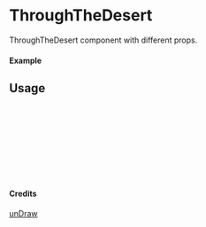 
<Meta of={ThroughTheDesert} title="unDraw/ThroughTheDesert" />

# ThroughTheDesert

ThroughTheDesert component with different props.

#### Example

<Canvas of={ThroughTheDesert.Primary} />

## Usage

```ts
import { ThroughTheDesert } from "yadl-ui";

const Example = () => {
  return (
      <ThroughTheDesert />
  );
};

export default Example;
```

#### Credits
[unDraw](https://undraw.co/illustrations)
